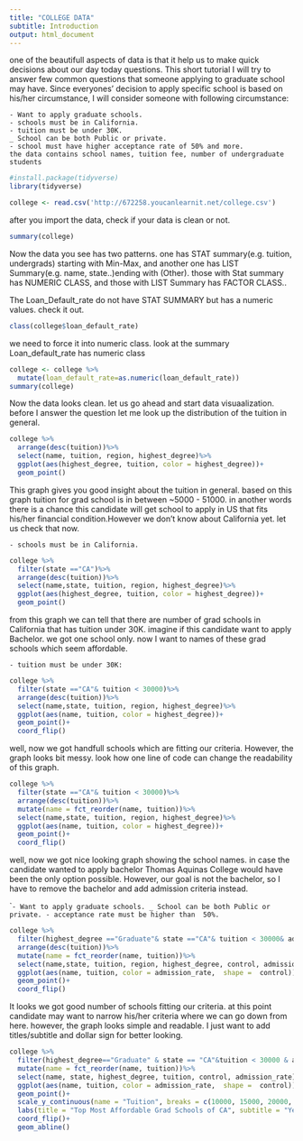 ```yaml
---
title: "COLLEGE DATA"
subtitle: Introduction
output: html_document
---
```

one of the beautifull aspects of data is that it help us to make quick decisions about our day today questions. This short tutorial I will try to answer few common questions that someone applying to graduate school may have. Since everyones’ decision to apply specific school is based on his/her circumstance, I will consider someone with following circumstance:

```
- Want to apply graduate schools.
- schools must be in California.
- tuition must be under 30K.
_ School can be both Public or private.
- school must have higher acceptance rate of 50% and more.
the data contains school names, tuition fee, number of undergraduate students
`````
```r
#install.package(tidyverse)
library(tidyverse)
```
```r
college <- read.csv('http://672258.youcanlearnit.net/college.csv')
```

after you import the data, check if your data is clean or not.

```r
summary(college)
```
Now the data you see has two patterns. one has STAT summary(e.g. tuition, undergrads) starting with Min-Max, and another one has LIST Summary(e.g. name, state..)ending with (Other). those with Stat summary has NUMERIC CLASS, and those with LIST Summary has FACTOR CLASS..

The Loan_Default_rate do not have STAT SUMMARY but has a numeric values. check it out.
```r
class(college$loan_default_rate)
```
we need to force it into numeric class. look at the summary Loan_default_rate has numeric class

```r
college <- college %>%
  mutate(loan_default_rate=as.numeric(loan_default_rate))
summary(college)
```

Now the data looks clean. let us go ahead and start data visuaalization. before I answer the question let me look up the distribution of the tuition in general.

```r
college %>%
  arrange(desc(tuition))%>%
  select(name, tuition, region, highest_degree)%>%
  ggplot(aes(highest_degree, tuition, color = highest_degree))+
  geom_point()
```

This graph gives you good insight about the tuition in general. based on this graph tuition for grad school is in between ~5000 - 51000. in another words there is a chance this candidate will get school to apply in US that fits his/her financial condition.However we don’t know about California yet. let us check that now.
````
- schools must be in California.
````

```r
college %>%
  filter(state =="CA")%>%
  arrange(desc(tuition))%>%
  select(name,state, tuition, region, highest_degree)%>%
  ggplot(aes(highest_degree, tuition, color = highest_degree))+
  geom_point()
```

from this graph we can tell that there are number of grad schools in California that has tuition under 30K. imagine if this candidate want to apply Bachelor. we got one school only. now I want to names of these grad schools which seem affordable.

```
- tuition must be under 30K:
````
```r
college %>%
  filter(state =="CA"& tuition < 30000)%>%
  arrange(desc(tuition))%>%
  select(name,state, tuition, region, highest_degree)%>%
  ggplot(aes(name, tuition, color = highest_degree))+
  geom_point()+
  coord_flip()
```

well, now we got handfull schools which are fitting our criteria. However, the graph looks bit messy. look how one line of code can change the readability of this graph.

```r
college %>%
  filter(state =="CA"& tuition < 30000)%>%
  arrange(desc(tuition))%>%
  mutate(name = fct_reorder(name, tuition))%>%
  select(name,state, tuition, region, highest_degree)%>%
  ggplot(aes(name, tuition, color = highest_degree))+
  geom_point()+
  coord_flip()
```

well, now we got nice looking graph showing the school names. in case the candidate wanted to apply bachelor Thomas Aquinas College would have been the only option possible. However, our goal is not the bachelor, so I have to remove the bachelor and add admission criteria instead.

````
- Want to apply graduate schools.
_ School can be both Public or private.
- acceptance rate must be higher than  50%.
```

```r
college %>%
  filter(highest_degree =="Graduate"& state =="CA"& tuition < 30000& admission_rate >0.5)%>%
  arrange(desc(tuition))%>%
  mutate(name = fct_reorder(name, tuition))%>%
  select(name,state, tuition, region, highest_degree, control, admission_rate)%>%
  ggplot(aes(name, tuition, color = admission_rate,  shape =  control))+
  geom_point()+
  coord_flip()
```

It looks we got good number of schools fitting our criteria. at this point candidate may want to narrow his/her criteria where we can go down from here. however, the graph looks simple and readable. I just want to add titles/subtitle and dollar sign for better looking.

```r
college %>%
  filter(highest_degree=="Graduate" & state == "CA"&tuition < 30000 & admission_rate > 0.5)%>%
  mutate(name = fct_reorder(name, tuition))%>%
  select(name, state, highest_degree, tuition, control, admission_rate)%>%
  ggplot(aes(name, tuition, color = admission_rate,  shape =  control))+
  geom_point()+
  scale_y_continuous(name = "Tuition", breaks = c(10000, 15000, 20000, 25000,  30000), labels = c("$10K", "$15K", "$20K", "$25K", "$30K"))+
  labs(title = "Top Most Affordable Grad Schools of CA", subtitle = "Year:2016")+
  coord_flip()+
  geom_abline()
```

